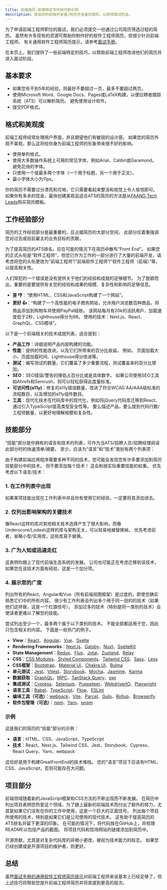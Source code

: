 ```yaml
---
title: 前端简历-前端特定写作技巧和示例
description: 提高你的前端开发者/网页开发者的简历，以获得面试机会。
---
```


为了申请前端工程师职位的面试，我们必须提交一份通过公司简历筛选过程的简历。 虽然有许多现有的资源可帮助你制作好的软件工程师简历，但很少针对前端工程师。 有关通用软件工程师简历提示，请参考[面试手册](https://www.techinterviewhandbook.org/resume/)。

在本页上，我们提供了一些前端特定的技巧，以帮助前端工程师改进他们的简历并进入面试阶段。

## 基本要求

-   如果您有不到5年的经验，则最好不要超过一页，最多不要超过两页。
-   使用Microsoft Word、Google Docs、Pages或LaTeX构建，以便应聘者跟踪系统（ATS）可以解析简历。 避免使用设计软件。
-   提交PDF格式。

## 格式和美观度

前端工程师经常处理用户界面，并且期望他们有敏锐的设计感。 如果您的简历外观不美观，那么这将给你身为前端工程师的形象带来很不好的影响。

-   使用单列格式。
-   使用大多数操作系统上可用的常见字体，例如Arial、Calibri或Garamond。 避免花俏的字体。
-   只使用一个或最多两个字体（一个用于标题，另一个用于正文）。
-   最小字体大小为11px。

你的简历不需要过分漂亮和花哨，它只需要看起来整洁和视觉上令人愉悦即可。 如果你有多余的现金，最快创建美观且适合ATS的简历的方法是从[FAANG Tech Leads](https://www.faangtechleads.com/)购买简历模板。

## 工作经验部分

简历的工作经验部分是最重要的，应占据简历的大部分空间。 此部分应着重强调您对过去或目前雇主的业务目标的贡献，

为了提高简历的ATS排名，应在可能的情况下在简历中散布“Front End”。 如果您的正式头衔是“软件工程师”，但您已作为工作的一部分进行了大量的前端开发，请考虑将您的头衔更改为“前端工程师”/“前端软件工程师”/“软件工程师（前端）”等，以提高相关性。

人们常犯的一个错误是没有提供关于他们的经验和成就的足够细节。 为了脱颖而出，重要的是要提供有关您的经验和成果的规模、复杂性和影响的足够信息。

-   **差 👎**：“使用HTML、CSS和JavaScript构建了一个网站”。
-   **更好 👍**：“构建了一个高性能的电子商务网站，允许用户浏览数百种商品，将商品添加到购物车并使用PayPal结账。 该网站每月有20k的活跃用戶，加载速度低于2秒，Lighthouse得分为98。 使用的技术：Next.js、React、GraphQL、CSS模块”。

以下是一个前端相关的技术成就列表，适合提到：

-   **产品工作**：详细说明产品内部构建的功能。
-   **性能**：提供的性能改进，以及它们所带来的百分比收益。 例如， 页面加载大小、页面加载时间、Lighthouse得分改进等。
-   **测试**：编写测试的数量，它们覆盖了多少重要流程，测试覆盖率的百分比增加。
-   **SEO**：SEO错误/警告的降低占百分比或是具体数字。 如果公司使用SEO工具如Ahrefs和Semrush，则可以轻松获得此度量标准。
-   **可访问性(a11y)**：修复的a11y错误数量，改进了符合WCAG AA/AAA级标准的流程数目，以及增加的a11y组件数目。
-   **工具**：现代化技术在代码库中的现代化，例如将jQuery代码库迁移到React、通过引入TypeScript提高类型安全性等。 要么描述产品，要么提到代码行数/工程师数量，以更好地理解规模和复杂性。

## 技能部分

“技能”部分是你拥有的语言和技术的列表，可作为当ATS/招聘人员/招聘经理阅读此部分时的快速清单/摘要。 至少，应该为“语言”和“技术”类别有两个列表项：

由于构建前端应用程序需要多种不同的技术，您可能会发现您有许多要添加到简历技能部分中的技术。 但不要添加每个技术！ 这会削弱实际重要技能的权重。 优先考虑以下语言/技术：

### 1.  在工作列表中出现

如果某项技能出现在工作列表中并且你有使用它的经验，一定要将其添加进去。

### 2.  仅列出影响架构的关键技术

像React这样的库对其他相关技术选择产生了很大影响，而像Underscore/Lodash这样的库与架构无关，可以轻易地被替换掉。 优先考虑前者，省略小型/实用库，这些库易于替换。

### 3.  广为人知或迅速走红

这表明你跟上了现代前端生态系统的发展。 公司也可能正在考虑迁移到该技术，如果您在该技术方面有经验，这是一个加分项。

### 4.  展示您的广度

列出所有的React、Angular和Vue（所有前端视图框架）是过度的，即使您确实熟悉它们中的所有内容。 很少有工作列表会列出多个用于同一目的的技术（如果他们这样做，这是一个红旗信号）。 添加过多的技术（特别是同一类别的技术）会使读者更难以了解您的技能。

尝试列出至少一个，最多两个属于以下类别的技术。 不能全部都适用于您，因此只包含相关的内容。 下面是一些热门的例子。

-   **View**：[React](https://reactjs.org/)、[Angular](https://angular.io/)、[Vue](https://vuejs.org/)、[Svelte](https://svelte.dev/)
-   **Rendering Frameworks**：[Next.js](https://nextjs.org/)、[Gatsby](https://www.gatsbyjs.com/)、[Nuxt](https://nuxtjs.org/)、[SvelteKit](https://kit.svelte.dev/)
-   **State Management**：[Redux](https://redux.js.org/)、[Flux](https://facebook.github.io/flux/)、[Jotai](https://jotai.org/)、[Zustand](https://github.com/pmndrs/zustand)、[Relay](https://relay.dev/)
-   **CSS**：[CSS Modules](https://github.com/css-modules/css-modules)、[Styled Components](https://styled-components.com/)、[Tailwind CSS](https://tailwindcss.com/)、[Sass](https://sass-lang.com/)、[Less](https://lesscss.org/)
-   **CSS框架**：[Bootstrap](https://getbootstrap.com/)、[Material UI](https://mui.com/)、[Chakra UI](https://chakra-ui.com/)、[Bulma](https://bulma.io/)
-   **单元测试**：[Jest](https://jestjs.io/)、[Vitest](https://vitest.dev/)、[Storybook](https://storybook.js.org/)、[Mocha](https://mochajs.org/)、[Jasmine](https://jasmine.github.io/)、[Karma](https://karma-runner.github.io/latest/index.html)
-   **数据获取**：[GraphQL](https://graphql.org/)、[tRPC](https://trpc.io/)、[TanStack Query](https://tanstack.com/query/v3/)、[swr](https://swr.vercel.app/)
-   **集成测试**：[Cypress](https://www.cypress.io/)、[Selenium](https://www.selenium.dev/)、[Puppeteer](https://pptr.dev/)、[WebdriverIO](https://webdriver.io/)、[Playwright](https://playwright.dev/)
-   **语言工具**：[Babel](https://babeljs.io/)、[TypeScript](https://www.typescriptlang.org/)、[Flow](https://flow.org/)、[ESLint](https://eslint.org/)
-   **编译工具（可选）**：[webpack](https://webpack.js.org/)、[Vite](https://vitejs.dev/)、[Parcel](https://parceljs.org/)、[Gulp](https://gulpjs.com/)、[Rollup](https://rollupjs.org/)、[Browserify](https://browserify.org/)
-   **软件包管理（可选）**：[npm](https://www.npmjs.com/)、[Yarn](https://yarnpkg.com/)、[pnpm](https://pnpm.io/)

### 示例

这是我们的简历的“技能”部分的示例：

-   **语言**：HTML、CSS、JavaScript、TypeScript
-   **技术**：React、Next.js、Tailwind CSS、Jest、Storybook、Cypress、React Query、Yarn、webpack

这恰好是用于构建GreatFrontEnd的技术堆栈。 您的“语言”项目下应该有HTML、CSS、JavaScript，否则可能存在大问题。

## 项目部分

前端领域随着新的JavaScript框架和CSS方法的不断出现而不断发展。 在简历中列出项目表明您热爱这个领域，为了跟上最新的前端技术而付出了额外的努力，尤其是如果它们没有在你的工作中使用，这是一个巨大的正面信号。 列出每个项目所使用的技术，特别是如果它们是公司使用的现代技术。 这有助于提高简历的ATS排名并留下更深的印象。 在可能的情况下，将代码放在GitHub上，并梳理README以包括产品的截图。 将项目代码和现场网站的链接添加到简历中。

开源贡献，尤其是对复杂代码库的非微小更改，被视为技术能力的标志。 如果您已经创建或是开源项目的维护者，则更好。

## 总结

虽然[面试手册的通用软件工程师简历提示](https://www.techinterviewhandbook.org/resume/)对前端工程师来说基本上已经足够了，但上述技巧将帮助您提升前端工程师简历并将其提到更高的层次。
